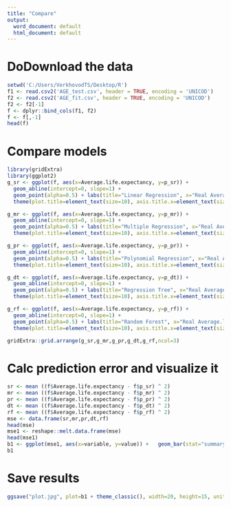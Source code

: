 ---
title: "Compare"
output:
  word_document: default
  html_document: default
---
# DoDownload the data
```{r}
setwd('C:/Users/VerkhovodTS/Desktop/R')
f1 <- read.csv2('AGE_test.csv', header = TRUE, encoding = 'UNICOD')
f2 <- read.csv2('AGE_fit.csv', header = TRUE, encoding = 'UNICOD')
f2 <- f2[-1]
f <- dplyr::bind_cols(f1, f2)
f <- f[,-1]
head(f)
```
# Compare models
```{r}
library(gridExtra)
library(ggplot2)
g_sr <- ggplot(f, aes(x=Average.life.expectancy, y=p_sr)) + 
  geom_abline(intercept=0, slope=1) +
  geom_point(alpha=0.5) + labs(title="Linear Regression", x="Real Average.life.expectancy", y="Predicted Average.life.expectancy") + 
  theme(plot.title=element_text(size=10), axis.title.x=element_text(size=7), axis.title.y=element_text(size=7), axis.text.x=element_text(size=5), axis.text.y=element_text(size=5)) + theme(legend.position="none")

g_mr <- ggplot(f, aes(x=Average.life.expectancy, y=p_mr)) + 
  geom_abline(intercept=0, slope=1) +
  geom_point(alpha=0.5) + labs(title="Multiple Regression", x="Real Average.life.expectancy", y="Predicted Average.life.expectancy") + 
  theme(plot.title=element_text(size=10), axis.title.x=element_text(size=7), axis.title.y=element_text(size=7), axis.text.x=element_text(size=5), axis.text.y=element_text(size=5)) + theme(legend.position="none")

g_pr <- ggplot(f, aes(x=Average.life.expectancy, y=p_pr)) + 
  geom_abline(intercept=0, slope=1) +
  geom_point(alpha=0.5) + labs(title="Polynomial Regression", x="Real Average.life.expectancy", y="Predicted Average.life.expectancy") + 
  theme(plot.title=element_text(size=10), axis.title.x=element_text(size=7), axis.title.y=element_text(size=7), axis.text.x=element_text(size=5), axis.text.y=element_text(size=5)) + theme(legend.position="none") 

g_dt <- ggplot(f, aes(x=Average.life.expectancy, y=p_dt)) + 
  geom_abline(intercept=0, slope=1) +
  geom_point(alpha=0.5) + labs(title="Regression Tree", x="Real Average.life.expectancy", y="Predicted Average.life.expectancy") + 
  theme(plot.title=element_text(size=10), axis.title.x=element_text(size=7), axis.title.y=element_text(size=7), axis.text.x=element_text(size=5), axis.text.y=element_text(size=5)) + theme(legend.position="none")

g_rf <- ggplot(f, aes(x=Average.life.expectancy, y=p_rf)) + 
  geom_abline(intercept=0, slope=1) +
  geom_point(alpha=0.5) + labs(title="Random Forest", x="Real Average.life.expectancy", y="Predicted Average.life.expectancy") + 
  theme(plot.title=element_text(size=10), axis.title.x=element_text(size=7), axis.title.y=element_text(size=7), axis.text.x=element_text(size=5), axis.text.y=element_text(size=5)) + theme(legend.position="none")

gridExtra::grid.arrange(g_sr,g_mr,g_pr,g_dt,g_rf,ncol=3)
```
# Calc prediction error and visualize it
```{r}
sr <- mean ((f$Average.life.expectancy - f$p_sr) ^ 2) 
mr <- mean ((f$Average.life.expectancy - f$p_mr) ^ 2) 
pr <- mean ((f$Average.life.expectancy - f$p_pr) ^ 2) 
dt <- mean ((f$Average.life.expectancy - f$p_dt) ^ 2) 
rf <- mean ((f$Average.life.expectancy - f$p_rf) ^ 2) 
mse <- data.frame(sr,mr,pr,dt,rf) 
head(mse) 
mse1 <- reshape::melt.data.frame(mse) 
head(mse1) 
b1 <- ggplot(mse1, aes(x=variable, y=value)) +   geom_bar(stat="summary", fun=mean, fill = 'blue')
b1 
```
# Save results 
```{r}
ggsave("plot.jpg", plot=b1 + theme_classic(), width=20, height=15, units="cm", dpi=600)

```
